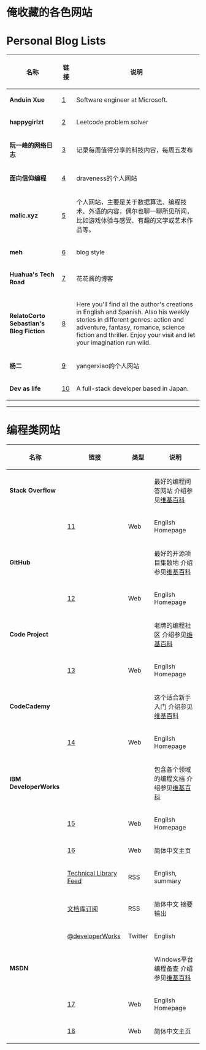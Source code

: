 <h1>俺收藏的各色网站</h1>

= Personal Blog Lists =

{|
! 名称 !! 链接 !! 说明
|-
| '''Anduin Xue''' || [https://anduin.aiursoft.com/] || Software engineer at Microsoft.
|-
| '''happygirlzt''' || [https://happygirlzt.com/] || Leetcode problem solver
|-
| '''阮一峰的网络日志''' || [https://www.ruanyifeng.com/blog/] || 记录每周值得分享的科技内容，每周五发布
|-
| '''面向信仰编程''' || [https://draveness.me/] || draveness的个人网站
|-
| '''malic.xyz''' || [https://www.malic.xyz/] || 个人网站，主要是关于数据算法、编程技术、外语的内容，偶尔也聊一聊所见所闻，比如游戏体验与感受、有趣的文学或艺术作品等。
|-
| ''' meh''' || [https://nee.lv/] || blog style
|-
| '''Huahua's Tech Road''' || [https://zxi.mytechroad.com/blog] || 花花酱的博客
|-
| '''RelatoCorto Sebastian's Blog Fiction''' || [https://www.relatocorto.com/] || Here you'll find all the author's creations in English and Spanish. Also his weekly stories in different genres: action and adventure, fantasy, romance, science fiction and thriller. Enjoy your visit and let your imagination run wild.
|-
| '''杨二''' || [https://yangerxiao.com/] || yangerxiao的个人网站
|-
| '''Dev as life''' || [https://www.craftz.dog/] || A full-stack developer based in Japan.
|}

----

= 编程类网站 =

{|
! 名称 !! 链接 !! 类型 !! 说明
|-
| '''Stack Overflow''' || &nbsp; || &nbsp; || 最好的编程问答网站 介绍参见[https://zh.wikipedia.org/wiki/Stack_Overflow 维基百科]
|-
| &nbsp; || [http://stackoverflow.com/] || Web || Engilsh Homepage
|-
| '''GitHub''' || &nbsp; || &nbsp; || 最好的开源项目集散地 介绍参见[https://zh.wikipedia.org/wiki/GitHub 维基百科]
|-
| &nbsp; || [https://github.com/] || Web || Engilsh Homepage
|-
| '''Code Project''' || &nbsp; || &nbsp; || 老牌的编程社区 介绍参见[https://en.wikipedia.org/wiki/Code_Project 维基百科]
|-
| &nbsp; || [http://codeproject.com/] || Web || Engilsh Homepage
|-
| '''CodeCademy''' || &nbsp; || &nbsp; || 这个适合新手入门 介绍参见[https://zh.wikipedia.org/wiki/Codecademy 维基百科]
|-
| &nbsp; || [http://www.codecademy.com/] || Web || Engilsh Homepage
|-
| '''IBM DeveloperWorks''' || &nbsp; || &nbsp; || 包含各个领域的编程文档 介绍参见[https://en.wikipedia.org/wiki/IBM_DeveloperWorks 维基百科]
|-
| &nbsp; || [http://www.ibm.com/developerworks] || Web || Engilsh Homepage
|-
| &nbsp; || [http://www.ibm.com/developerworks/cn/] || Web || 简体中文主页
|-
| &nbsp; || [http://www.ibm.com/developerworks/views/global/rss/libraryview.jsp Technical Library Feed] || RSS || English, summary
|-
| &nbsp; || [http://www.ibm.com/developerworks/cn/views/global/rss/libraryview.jsp 文档库订阅] || RSS || 简体中文 摘要输出
|-
| &nbsp; || [https://twitter.com/developerWorks @developerWorks] || Twitter || English
|-
| '''MSDN''' || &nbsp; || &nbsp; || Windows平台编程备查 介绍参见[https://zh.wikipedia.org/wiki/MSDN%E6%8A%80%E6%9C%AF%E8%B5%84%E6%BA%90%E5%BA%93 维基百科]
|-
| &nbsp; || [http://msdn.microsoft.com/en-us/library/] || Web || Engilsh Homepage
|-
| &nbsp; || [http://msdn.microsoft.com/zh-cn/library/] || Web || 简体中文主页
|}
